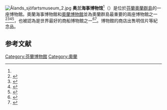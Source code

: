 [[File:Ålands_sjöfartsmuseum_2.jpg|thumb]]
'''奥兰海事博物馆'''<ref name="途风"/>（{{lang-sv|Ålands sjöfartsmuseum}}）是位於[[芬蘭|芬蘭]][[奧蘭群島|奧蘭群島]]的一座博物館。奧蘭海事博物館和[[奧蘭博物館|奧蘭博物館]]並為奧蘭群島最重要的兩座博物館之一<ref name="LP">{{Cite book|url=http://books.google.co.uk/books?id=msR6s6ZCNRIC&pg=PA171&dq=%C3%85lands+Museum&hl=en&ei=VorRTJPgBsr1sgbN-9ShCw&sa=X&oi=book_result&ct=result&resnum=6&ved=0CDwQ6AEwBQ#v=onepage&q=%C3%85lands%20Museum&f=false|authors=Paul Harding, Mark Elliott|title=Scandinavian Europe|edition=8|publisher=[[Lonely_Planet|Lonely Planet]]|year=2007|page=171|isbn=1-74104-553-3|access-date=2016-02-02|archive-date=2014-12-17|archive-url=https://web.archive.org/web/20141217133204/http://books.google.co.uk/books?id=msR6s6ZCNRIC&pg=PA171&dq=%C3%85lands+Museum&hl=en&ei=VorRTJPgBsr1sgbN-9ShCw&sa=X&oi=book_result&ct=result&resnum=6&ved=0CDwQ6AEwBQ#v=onepage&q=%C3%85lands%20Museum&f=false|dead-url=no}}</ref><ref name=Brown>{{Cite book|last=Brown|first=Jules|title=The Rough Guide to Barcelona|page=728|accessdate=2010-11-05|url=http://books.google.co.in/books?id=aB_3QXyOTkQC&pg=RA1-PA728&lpg=RA1-PA728&dq=%C3%85land+Maritime+Museum&source=bl&ots=S_IgWGjfv9&sig=GFhrFJYvDak3cRoKghd4XVRYwRk&hl=en&ei=l1bTTObuD4iKvQPG5NXLBA&sa=X&oi=book_result&ct=result&resnum=7&ved=0CC0Q6AEwBjgU#v=onepage&q&f=false|publisher=Rough Guides|year=2004|isbn=1-84353-218-2|archive-date=2012-11-03|archive-url=https://web.archive.org/web/20121103010922/http://books.google.co.in/books?id=aB_3QXyOTkQC&pg=RA1-PA728&lpg=RA1-PA728&dq=%C3%85land+Maritime+Museum&source=bl&ots=S_IgWGjfv9&sig=GFhrFJYvDak3cRoKghd4XVRYwRk&hl=en&ei=l1bTTObuD4iKvQPG5NXLBA&sa=X&oi=book_result&ct=result&resnum=7&ved=0CC0Q6AEwBjgU#v=onepage&q&f=false|dead-url=no}}</ref><ref name= Symington>{{Cite book|last= Symington|first= Andy|title= Lonely Planet Finland|page= 246|accessdate= 2010-11-04|url= http://books.google.co.in/books?id=SNatbAr2SFgC&pg=PA246&lpg=PA246&dq=%C3%85lands+Museum+%26+%C3%85land+Art+Museum&source=bl&ots=i8jv5Llvrd&sig=xkF0WXvBQvsPmHTjYbcO1cTYvVo&hl=en&ei=DqPSTPPgCo-yceeq2dcM&sa=X&oi=book_result&ct=result&resnum=4&ved=0CCMQ6AEwAw#v=onepage&q=%C3%85lands%20Museum%20%26%20%C3%85land%20Art%20Museum&f=false|publisher= Lonely Planet|year= 2009|isbn= 1-74104-771-4|archive-date= 2014-11-11|archive-url= https://web.archive.org/web/20141111015440/http://books.google.co.in/books?id=SNatbAr2SFgC&pg=PA246&lpg=PA246&dq=%C3%85lands+Museum+%26+%C3%85land+Art+Museum&source=bl&ots=i8jv5Llvrd&sig=xkF0WXvBQvsPmHTjYbcO1cTYvVo&hl=en&ei=DqPSTPPgCo-yceeq2dcM&sa=X&oi=book_result&ct=result&resnum=4&ved=0CCMQ6AEwAw#v=onepage&q=%C3%85lands%20Museum%20%26%20%C3%85land%20Art%20Museum&f=false|dead-url= no}}</ref><ref name= Johnstone>{{Cite book|last= Johnstone|first= Sarah|title= Europe on a shoestring|page= 357|accessdate= 2010-11-05|url= http://books.google.co.in/books?id=e7_-rb4Et6UC&pg=PA357&dq=%C3%85land+Maritime+Museum&hl=en&ei=2lzTTIvdOYPEvQPxlLTsBA&sa=X&oi=book_result&ct=result&resnum=6&ved=0CEkQ6AEwBQ#v=onepage&q=%C3%85land%20Maritime%20Museum&f=false|publisher= Lonely Planet|year= 2007|isbn= 1-74104-591-6|archive-date= 2014-11-11|archive-url= https://web.archive.org/web/20141111025036/http://books.google.co.in/books?id=e7_-rb4Et6UC&pg=PA357&dq=%C3%85land+Maritime+Museum&hl=en&ei=2lzTTIvdOYPEvQPxlLTsBA&sa=X&oi=book_result&ct=result&resnum=6&ved=0CEkQ6AEwBQ#v=onepage&q=%C3%85land%20Maritime%20Museum&f=false|dead-url= no}}</ref>，也被認為是世界最好的商船博物館之一<ref name=travel>{{Cite web |url=http://somuchworld.com/finland/aland_islands/travel_guide |title=Aland Islands: Travel Guide |accessdate=2010-11-05 |publisher=so much world |deadurl=yes |archiveurl=https://web.archive.org/web/20080704151057/http://somuchworld.com/finland/aland_islands/travel_guide |archivedate=2008-07-04 }}</ref><ref>{{Cite web |url=http://www.planetware.com/mariehamn/aland-maritime-museum-sf-ahv-mm.htm |title=Mariehamn – Åland Maritime Museum |publisher=Planetware |deadurl=yes |archiveurl=https://web.archive.org/web/20071228202359/http://www.planetware.com/mariehamn/aland-maritime-museum-sf-ahv-mm.htm |archivedate=2007-12-28 |access-date=2016-02-02 }}</ref>。博物館的商店出售明信片等紀念品。

== 参考文献 ==
{{Reflist|30em|refs=
<ref name="途风">{{cite web | url = http://cn.toursforfun.com/default/nid-7251.html | title = 芬兰旅游景点——奥兰岛 | publisher = 途风（携程旗下） | date = 2014-09-19 | accessdate = 2017-09-23 | archive-date = 2019-05-23 | archive-url = https://web.archive.org/web/20190523012850/https://cn.toursforfun.com/default/nid-7251.html | dead-url = no }}</ref>
}}

[[Category:芬蘭博物館|Category:芬蘭博物館]]
[[Category:奧蘭|Category:奧蘭]]